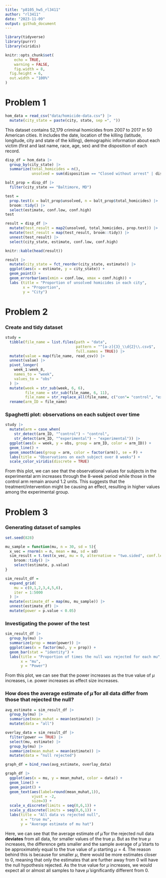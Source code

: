 ```yaml
---
title: "p8105_hw5_rl3411"
author: "rl3411"
date: "2023-11-09"
output: github_document
---
```


```r
library(tidyverse)
library(purrr)
library(viridis)

knitr::opts_chunk$set(
    echo = TRUE,
    warning = FALSE,
    fig.width = 8, 
  fig.height = 6,
  out.width = "100%"
)
```

# Problem 1

```r
hom_data = read_csv("data/homicide-data.csv") |> 
  mutate(city_state = paste(city, state, sep =", ")) 
```

This dataset contains 52,179 criminal homicides from 2007 to 2017 in 50 American cities. It includes the date, location of the killing (latitude, longitude, city and state of the killing), demographic information about each victim (first and last name, race, age, sex) and the disposition of each record.

```r
disp_df = hom_data |> 
  group_by(city_state) |> 
  summarize(total_homicides = n(),
            unsolved = sum(disposition == "Closed without arrest" | disposition == "Open/No arrest"))
```

```r
balt_prop = disp_df |> 
  filter(city_state == "Baltimore, MD") 

test = 
  prop.test(x = balt_prop$unsolved, n = balt_prop$total_homicides) |> 
  broom::tidy() |> 
  select(estimate, conf.low, conf.high)
test
```

```r
result = disp_df |> 
  mutate(test_result = map2(unsolved, total_homicides, prop.test)) |> 
  mutate(test_result = map(test_result, broom::tidy)) |> 
  unnest(test_result) |> 
  select(city_state, estimate, conf.low, conf.high) 

knitr::kable(head(result))
```
```r
result |>  
  mutate(city_state = fct_reorder(city_state, estimate)) |> 
  ggplot(aes(x = estimate, y = city_state)) +
  geom_point() +
  geom_errorbar(aes(xmin = conf.low, xmax = conf.high)) + 
  labs (title = "Proportion of unsolved homicides in each city",
        x = "Proportion",
        y = "City")
```


# Problem 2

### Create and tidy dataset

```r
study = 
  tibble(file_name = list.files(path = "data", 
                                pattern = "^[a-z]{3}_\\d{2}\\.csv$", 
                                full.names = TRUE)) |> 
  mutate(value = map(file_name, read_csv)) |> 
  unnest(value) |> 
  pivot_longer(
    week_1:week_8,
    names_to = "week",
    values_to = "obs"
  ) |> 
  mutate(week = str_sub(week, 6, 6),
         file_name = str_sub(file_name, 6, 11),
         file_name = str_replace_all(file_name, c("con"= "control", "exp" = "experimental"))) |> 
  rename(arm_ID = file_name)
```

### Spaghetti plot: observations on each subject over time

```r
study |> 
  mutate(arm = case_when(
    str_detect(arm_ID, "^control") ~ "control",
    str_detect(arm_ID, "^experimental") ~ "experimental")) |> 
  ggplot(aes(x = week, y = obs, group = arm_ID, color = arm_ID)) + 
  geom_line() +
  geom_smooth(aes(group = arm, color = factor(arm)), se = F) +
  labs(title = "Observations on each subject over 8 weeks") +
  scale_color_viridis(discrete = TRUE)
```

From this plot, we can see that the observational values for subjects in the experimental arm increases through the 8-week period while those in the control arm remain around 1.2 units. This suggests that the treatment/intervention might be causing an effect, resulting in higher values among the experimental group.

# Problem 3

### Generating dataset of samples

```r
set.seed(828)

mu_sample = function(mu, n = 30, sd = 5){
  x_vec = rnorm(n = n, mean = mu, sd = sd)
  sim_result = t.test(x_vec, mu = 0, alternative = "two.sided", conf.level = 0.95) |> 
    broom::tidy() |> 
    select(estimate, p.value)
}

sim_result_df = 
  expand_grid(
    mu = c(0,1,2,3,4,5,6),
    iter = 1:5000
  ) |> 
  mutate(estimate_df = map(mu, mu_sample)) |> 
  unnest(estimate_df) |> 
  mutate(power = p.value < 0.05)
```

### Investigating the power of the test

```r
sim_result_df |>  
  group_by(mu) |>  
  summarize(prop = mean(power)) |> 
  ggplot(aes(x = factor(mu), y = prop)) +
  geom_bar(stat = "identity") +
  labs(title = "Proportion of times the null was rejected for each mu",
       x = "mu",
       y = "Power")
```

From this plot, we can see that the power increases as the true value of $\mu$ increases, i.e. power increases as effect size increases.

### How does the average estimate of $\hat{\mu}$ for all data differ from those that rejected the null?

```r
avg_estimate = sim_result_df |>  
  group_by(mu) |>  
  summarize(mean_muhat = mean(estimate)) |> 
  mutate(data = "all")

overlay_data = sim_result_df |> 
  filter(power == TRUE) |> 
  select(mu, estimate) |> 
  group_by(mu) |>  
  summarize(mean_muhat = mean(estimate)) |> 
  mutate(data = "null rejected")

graph_df = bind_rows(avg_estimate, overlay_data)

graph_df |> 
  ggplot(aes(x = mu, y = mean_muhat, color = data)) +
  geom_line() +
  geom_point() +
  geom_text(aes(label=round(mean_muhat,1)), 
            vjust = -2,  
            size=3) +
  scale_x_discrete(limits = seq(0,6,1)) +
  scale_y_discrete(limits = seq(0,6,1)) +
  labs(title = "All data vs rejected null",
       x = "true mu",
       y = "Average estimate of mu hat")
```

Here, we can see that the average estimate of $\hat{\mu}$ for the rejected null data **deviates** from all data, for smaller values of the true $\mu$. But as the true $\mu$ increases, the difference gets smaller and the sample average of $\hat{\mu}$ starts to be approximately equal to the true value of $\mu$ starting $\mu=4$. The reason behind this is because for smaller $\mu$, there would be more estimates closer to 0, meaning that only the estimates that are further away from 0 will have the null hypothesis rejected. As the true value for $\mu$ increases, we would expect all or almost all samples to have $\hat{\mu}$ significantly different from 0.





